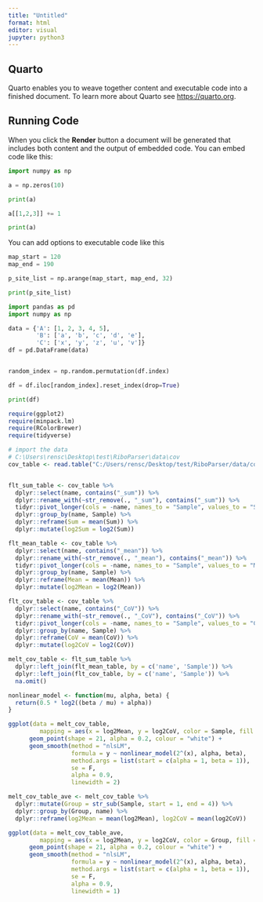 ```yaml
---
title: "Untitled"
format: html
editor: visual
jupyter: python3
---
```


## Quarto

Quarto enables you to weave together content and executable code into a finished document. To learn more about Quarto see <https://quarto.org>.

## Running Code

When you click the **Render** button a document will be generated that includes both content and the output of embedded code. You can embed code like this:

```python
import numpy as np

a = np.zeros(10)

print(a)

a[[1,2,3]] += 1

print(a)
```

You can add options to executable code like this

```python

map_start = 120
map_end = 190

p_site_list = np.arange(map_start, map_end, 32)

print(p_site_list)
```




```python
import pandas as pd
import numpy as np

data = {'A': [1, 2, 3, 4, 5],
        'B': ['a', 'b', 'c', 'd', 'e'],
        'C': ['x', 'y', 'z', 'u', 'v']}
df = pd.DataFrame(data)


random_index = np.random.permutation(df.index)

df = df.iloc[random_index].reset_index(drop=True)

print(df)


```




```R
require(ggplot2)
require(minpack.lm)
require(RColorBrewer)
require(tidyverse)

# import the data
# C:\Users\rensc\Desktop\test\RiboParser\data\cov
cov_table <- read.table("C:/Users/rensc/Desktop/test/RiboParser/data/cov/ncr_cov_CoV.txt", header = T, sep = "\t")


flt_sum_table <- cov_table %>% 
  dplyr::select(name, contains("_sum")) %>%
  dplyr::rename_with(~str_remove(., "_sum"), contains("_sum")) %>% 
  tidyr::pivot_longer(cols = -name, names_to = "Sample", values_to = "Sum") %>%
  dplyr::group_by(name, Sample) %>% 
  dplyr::reframe(Sum = mean(Sum)) %>% 
  dplyr::mutate(log2Sum = log2(Sum))

flt_mean_table <- cov_table %>% 
  dplyr::select(name, contains("_mean")) %>%
  dplyr::rename_with(~str_remove(., "_mean"), contains("_mean")) %>% 
  tidyr::pivot_longer(cols = -name, names_to = "Sample", values_to = "Mean") %>%
  dplyr::group_by(name, Sample) %>% 
  dplyr::reframe(Mean = mean(Mean)) %>% 
  dplyr::mutate(log2Mean = log2(Mean))

flt_cov_table <- cov_table %>% 
  dplyr::select(name, contains("_CoV")) %>%
  dplyr::rename_with(~str_remove(., "_CoV"), contains("_CoV")) %>% 
  tidyr::pivot_longer(cols = -name, names_to = "Sample", values_to = "CoV") %>%
  dplyr::group_by(name, Sample) %>% 
  dplyr::reframe(CoV = mean(CoV)) %>% 
  dplyr::mutate(log2CoV = log2(CoV))

melt_cov_table <- flt_sum_table %>%
  dplyr::left_join(flt_mean_table, by = c('name', 'Sample')) %>% 
  dplyr::left_join(flt_cov_table, by = c('name', 'Sample')) %>% 
  na.omit()

```


```r

nonlinear_model <- function(mu, alpha, beta) {
  return(0.5 * log2((beta / mu) + alpha))
}

ggplot(data = melt_cov_table,
         mapping = aes(x = log2Mean, y = log2CoV, color = Sample, fill = Sample)) + 
      geom_point(shape = 21, alpha = 0.2, colour = "white") +
      geom_smooth(method = "nlsLM", 
                  formula = y ~ nonlinear_model(2^(x), alpha, beta),
                  method.args = list(start = c(alpha = 1, beta = 1)), 
                  se = F, 
                  alpha = 0.9,
                  linewidth = 2)

```



```r

melt_cov_table_ave <- melt_cov_table %>% 
  dplyr::mutate(Group = str_sub(Sample, start = 1, end = 4)) %>% 
  dplyr::group_by(Group, name) %>%
  dplyr::reframe(log2Mean = mean(log2Mean), log2CoV = mean(log2CoV))

ggplot(data = melt_cov_table_ave,
         mapping = aes(x = log2Mean, y = log2CoV, color = Group, fill = Group)) + 
      geom_point(shape = 21, alpha = 0.2, colour = "white") +
      geom_smooth(method = "nlsLM", 
                  formula = y ~ nonlinear_model(2^(x), alpha, beta),
                  method.args = list(start = c(alpha = 1, beta = 1)), 
                  se = F, 
                  alpha = 0.9,
                  linewidth = 1)

```







